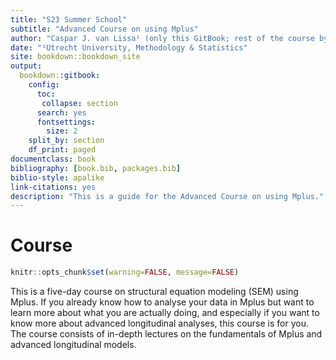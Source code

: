 ```yaml
--- 
title: "S23 Summer School"
subtitle: "Advanced Course on using Mplus"
author: "Caspar J. van Lissa¹ (only this GitBook; rest of the course by colleagues)"
date: "¹Utrecht University, Methodology & Statistics"
site: bookdown::bookdown_site
output: 
  bookdown::gitbook:
    config: 
      toc:
       collapse: section
      search: yes
      fontsettings:
        size: 2
    split_by: section
    df_print: paged
documentclass: book
bibliography: [book.bib, packages.bib]
biblio-style: apalike
link-citations: yes
description: "This is a guide for the Advanced Course on using Mplus."
---
```


# Course {-}

```r
knitr::opts_chunk$set(warning=FALSE, message=FALSE)
```
This is a five-day course on structural equation modeling (SEM) using Mplus. If you already know how to analyse your data in Mplus but want to learn more about what you are actually doing, and especially if you want to know more about advanced longitudinal analyses, this course is for you. The course consists of in-depth lectures on the fundamentals of Mplus and advanced longitudinal models.
